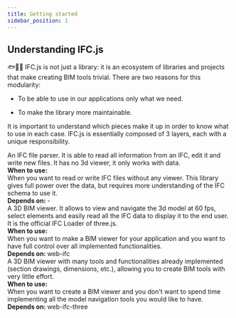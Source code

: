 ```yaml
---
title: Getting started
sidebar_position: 1
---
```



## Understanding IFC.js

🐟🐠🐡 IFC.js is not just a library: it is an ecosystem of libraries and projects that make creating BIM tools trivial. There are two reasons for this modularity:

- To be able to use in our applications only what we need.

- To make the library more maintainable.

It is important to understand which pieces make it up in order to know what to use in each case. IFC.js is essentially composed of 3 layers, each with a unique responsibility.

<IfcCard icon="🧩" title="web-ifc" link="https://ifcjs.github.io/info/docs/Guide/web-ifc/Introduction">
  <div style={{ margin: "1rem 0" }}>An IFC file parser. It is able to read all information from an IFC, edit it and write new files. It has no 3d viewer, it only works with data.</div>
  <div style={{ margin: "1rem 0" }} />
  <div>
    <b>When to use:</b>
  </div>
  <div style={{ margin: "1rem 0" }}>When you want to read or write IFC files without any viewer. This library gives full power over the data, but requires more understanding of the IFC schema to use it.</div>
  <div>
    <b>Depends on: </b>-
  </div>
</IfcCard>

<IfcCard icon="🧩" title="web-ifc-three" link="https://ifcjs.github.io/info/docs/Guide/web-ifc-three/Introduction">
  <div style={{ margin: "1rem 0" }}>A 3D BIM viewer. It allows to view and navigate the 3d model at 60 fps, select elements and easily read all the IFC data to display it to the end user. It is the official IFC Loader of three.js.</div>
  <div>
    <b>When to use:</b>
  </div>
  <div style={{ margin: "1rem 0" }}>When you want to make a BIM viewer for your application and you want to have full control over all implemented functionalities.</div>
  <div>
    <b>Depends on: </b>web-ifc
  </div>
</IfcCard>

<IfcCard icon="🧩" title="web-ifc-viewer" link="https://ifcjs.github.io/info/docs/Guide/web-ifc-viewer/Introduction">
  <div style={{ margin: "1rem 0" }}>A 3D BIM viewer with many tools and functionalities already implemented (section drawings, dimensions, etc.), allowing you to create BIM tools with very little effort.</div>
  <div>
    <b>When to use:</b>
  </div>
  <div style={{ margin: "1rem 0" }}>When you want to create a BIM viewer and you don't want to spend time implementing all the model navigation tools you would like to have.</div>
  <div>
    <b>Depends on: </b>web-ifc-three
  </div>
</IfcCard>
